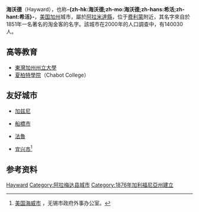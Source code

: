 {{Otheruses|戈登·海沃德}}
{{NoteTA
|1=zh-cn:县;zh-tw:郡;zh-hk:縣;
|2=zh-hans:海沃德;zh-hant:海沃;zh-hk:希活;zh-mo:希活
}}

{{Infobox Settlement
|official_name            = 海沃德
|settlement_type          = [[城市|城市]]
|nickname                 = Heart of the Bay
|website                  = http://www.hayward-ca.gov/
|image_skyline            = Downtownhaywardcitycenter.jpg
|imagesize                = 180px
|image_caption            = 市中心
|image_map                = Alameda_County_California_Incorporated_and_Unincorporated_areas_Hayward_Highlighted.svg
|mapsize                  = 250x200px
|map_caption              = 海沃德 (加利福尼亚州)
|image_map1               = 
|mapsize1                 = 
|map_caption1             = 
|subdivision_type         = 国家
|subdivision_type1        = [[美國行政區劃|州]]
|subdivision_type2        = [[加利福尼亞州行政區劃|縣]]
|subdivision_name         = [[美国|美国]]
|subdivision_name1        = [[加利福尼亚州|加利福尼亚州]]
|subdivision_name2        = [[阿拉米達縣|阿拉米達縣]]
|government_type          = 
|leader_title             = [[市长|市长]]
|leader_name              = [[Michael_Sweeney_(politician)|Michael Sweeney]]
|leader_title1            = [[California_State_Legislature|Senate]]
|leader_name1             = [[Ellen_M._Corbett|Ellen Corbett]] ([[California_Democratic_Party|D]])
|leader_title2            = [[California_State_Assembly|Assembly]]
|leader_name2             = [[Mary_Hayashi|Mary Hayashi]] (D)
|leader_title3            = [[California's_13th_congressional_district|U. S. Congress]]
|leader_name3             = [[Pete_Stark|Pete Stark]] (D)
|established_date         = 
|area_magnitude           = 1 E8
|area_total_km2           = 163.3
|area_land_km2            = 114.8
|area_water_km2           = 48.5
|population_as_of         = 2007 est.
|population_total         = 155312
|population_metro         = 4153870
|population_density_km2   = 1369.5
|timezone                 = [[太平洋標準時間|太平洋標準時間]]
|utc_offset               = -8
|timezone_DST             = [[太平洋日光節約時間|太平洋日光節約時間]]
|utc_offset_DST           = -7
|elevation_ft             = 112
|area_total_sq_mi         = 63.0
|area_land_sq_mi          = 44.3
|area_water_sq_mi         = 18.7
|elevation_m              = 1
|postal_code_type         = [[邮政编码|邮政编码]]
|postal_code              = 94541, 94542, 94544, 94545, parts of 94546, 94552
|area_code                = 510
|blank_name               = [[联邦资料处理标准|联邦资料处理标准]]代码
|blank_info               = 06-33000
|blank1_name              = [[Geographic_Names_Information_System|GNIS]] feature ID
|blank1_info              = 0277607
|footnotes                = 
}}

'''海沃德'''（Hayward），也称'''-{zh-hk:海沃德;zh-mo:海沃德;zh-hans:希活;zh-hant:希活}-'''，[[美国|美国]][[加州|加州]]城市，屬於[[阿拉米達縣_(加利福尼亚州)|阿拉米達縣]]，位于[[费利蒙_(加利福尼亚州)|费利蒙]]附近，其名字來自於1851年一名著名的淘金客的名字。該城市在2000年的人口調查中，有140030人。

== 高等教育 ==
* [[東灣加州州立大學|東灣加州州立大學]]
* [[夏柏特學院|夏柏特學院]]（Chabot College）

== 友好城市 ==
* {{flagcountry|Afghanistan}}[[加兹尼|加兹尼]]
* {{flagcountry|Japan}}[[船橋市|船橋市]]
* {{POR}}[[法魯|法魯]]
* {{CHN}}[[宜兴市|宜兴市]]<ref>[http://wb.jiangsu.gov.cn/col/col327/index.html 美国海威市] {{Wayback|url=http://wb.jiangsu.gov.cn/col/col327/index.html |date=20171210180236 }}，无锡市政府外事办公室。</ref>

==参考资料==
{{reflist}}

{{California}}
{{阿拉米達縣 (加利福尼亞州)}}
{{旧金山湾区城市}}
[[Category:舊金山灣區城市|Hayward]]
[[Category:阿拉梅达县城市|Category:阿拉梅达县城市]]
[[Category:1876年加利福尼亞州建立|Category:1876年加利福尼亞州建立]]